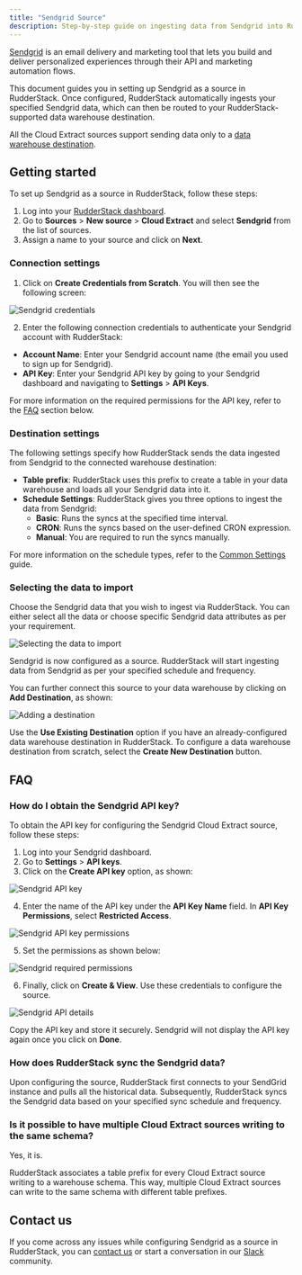 ```yaml
---
title: "Sendgrid Source"
description: Step-by-step guide on ingesting data from Sendgrid into RudderStack.
---
```


[Sendgrid](https://www.sendgrid.com/) is an email delivery and marketing tool that lets you build and deliver personalized experiences through their API and marketing automation flows.

This document guides you in setting up Sendgrid as a source in RudderStack. Once configured, RudderStack automatically ingests your specified Sendgrid data, which can then be routed to your RudderStack-supported data warehouse destination.

<div class="warningBlock">

All the Cloud Extract sources support sending data only to a <a href="https://www.rudderstack.com/docs/data-warehouse-integrations/">data warehouse destination</a>.
</div>

## Getting started

To set up Sendgrid as a source in RudderStack, follow these steps:

1. Log into your [RudderStack dashboard](https://app.rudderstack.com/).
2. Go to **Sources** > **New source** > **Cloud Extract** and select **Sendgrid** from the list of sources.
3. Assign a name to your source and click on **Next**.

### Connection settings

1. Click on **Create Credentials from Scratch**. You will then see the following screen:

<img src="../../assets/cloud-extract-sources/sendgrid-connection-settings.png" alt="Sendgrid credentials" />

2. Enter the following connection credentials to authenticate your Sendgrid account with RudderStack:
  - **Account Name**: Enter your Sendgrid account name (the email you used to sign up for Sendgrid).
  - **API Key**: Enter your Sendgrid API key by going to your Sendgrid dashboard and navigating to **Settings** > **API Keys**.

<div class="infoBlock">

For more information on the required permissions for the API key, refer to the <a href="#faq">FAQ</a> section below.
</div>

### Destination settings

The following settings specify how RudderStack sends the data ingested from Sendgrid to the connected warehouse destination:

- **Table prefix**: RudderStack uses this prefix to create a table in your data warehouse and loads all your Sendgrid data into it.
- **Schedule Settings**: RudderStack gives you three options to ingest the data from Sendgrid:
    - **Basic**: Runs the syncs at the specified time interval. 
    - **CRON**: Runs the syncs based on the user-defined CRON expression.
    - **Manual**: You are required to run the syncs manually.

<div class="infoBlock">

For more information on the schedule types, refer to the <a href="https://www.rudderstack.com/docs/sources/extract/common-settings/">Common Settings</a> guide.
</div>

### Selecting the data to import

Choose the Sendgrid data that you wish to ingest via RudderStack. You can either select all the data or choose specific Sendgrid data attributes as per your requirement.

<img src="../../assets/cloud-extract-sources/sendgrid-connection-settings-3.png" alt="Selecting the data to import" />

Sendgrid is now configured as a source. RudderStack will start ingesting data from Sendgrid as per your specified schedule and frequency.

You can further connect this source to your data warehouse by clicking on **Add Destination**, as shown:

<img src="../../assets/cloud-extract-sources/add-destination.png" alt="Adding a destination" />

<div class="successBlock">

Use the <strong>Use Existing Destination</strong> option if you have an already-configured data warehouse destination in RudderStack. To configure a data warehouse destination from scratch, select the <strong>Create New Destination</strong> button.
</div>

## FAQ

### How do I obtain the Sendgrid API key?

To obtain the API key for configuring the Sendgrid Cloud Extract source, follow these steps:

1. Log into your Sendgrid dashboard.
2. Go to **Settings** > **API keys**.
3. Click on the **Create API key** option, as shown:

<img src="../../assets/cloud-extract-sources/sendgrid-api-key.png" alt="Sendgrid API key" />

4. Enter the name of the API key under the **API Key Name** field. In **API Key Permissions**, select **Restricted Access**.

<img src="../../assets/cloud-extract-sources/sendgrid-api-key-permissions.png" alt="Sendgrid API key permissions" />

5.  Set the permissions as shown below:

<img src="../../assets/cloud-extract-sources/sendgrid-api-permissions.png" alt="Sendgrid required permissions" />

6. Finally, click on **Create & View**. Use these credentials to configure the source.

<img src="../../assets/cloud-extract-sources/sendgrid-api-key-details.png" alt="Sendgrid API details" />

<div class="warningBlock">

Copy the API key and store it securely. Sendgrid will not display the API key again once you click on <strong>Done</strong>.
</div>

### How does RudderStack sync the Sendgrid data?

Upon configuring the source, RudderStack first connects to your SendGrid instance and pulls all the historical data. Subsequently, RudderStack syncs the Sendgrid data based on your specified sync schedule and frequency.

### Is it possible to have multiple Cloud Extract sources writing to the same schema?

Yes, it is.

RudderStack associates a table prefix for every Cloud Extract source writing to a warehouse schema. This way, multiple Cloud Extract sources can write to the same schema with different table prefixes.

## Contact us

If you come across any issues while configuring Sendgrid as a source in RudderStack, you can [contact us](mailto:%20docs@rudderstack.com) or start a conversation in our [Slack](https://rudderstack.com/join-rudderstack-slack-community) community.
